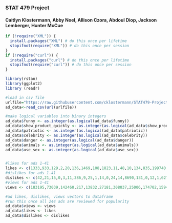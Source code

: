 ### STAT 479 Project
#### Caitlyn Klostermann, Abby Noel, Allison Czora, Abdoul Diop, Jackson Lemberger, Hunter McCue

```r
if (!require("XML")) {
  install.packages("XML") # do this once per lifetime
  stopifnot(require("XML")) # do this once per session
}
if (!require("curl")) {
  install.packages("curl") # do this once per lifetime
  stopifnot(require("curl")) # do this once per session
}

library(rstan)
library(ggplot2)
library (readr)
```

```r
#load in csv file
urlfile="https://raw.githubusercontent.com/cklostermann/STAT479-Project/main/superbowl-ads.csv"
ad_data<-read_csv(url(urlfile))

#make logical variables into binary integers
ad_data$funny <- as.integer(as.logical(ad_data$funny))
ad_data$show_product_quickly <- as.integer(as.logical(ad_data$show_product_quickly))
ad_data$patriotic <- as.integer(as.logical(ad_data$patriotic))
ad_data$celebrity <- as.integer(as.logical(ad_data$celebrity))
ad_data$danger <- as.integer(as.logical(ad_data$danger))
ad_data$animals <- as.integer(as.logical(ad_data$animals))
ad_data$use_sex <- as.integer(as.logical(ad_data$use_sex))


#likes for ads 1-41
likes <- c(1333,933,129,2,20,136,1469,108,1823,11,48,10,134,835,199740,2324,30,362,127,11591,91,154,282,538,203,1038,1006,21,708,256,1319,42,124,81,10,507,206,2,7,311,333)
#dislikes for ads 1-41
dislikes <- c(42,21,15,0,3,11,386,9,25,1,14,0,24,14,8690,131,0,12,1,627,36,39,21,15,7,21,58,0,16,8,21,3,4,2,0,8,4,0,2,12,8)
#views for ads 1-41
views <- c(183195,73039,142460,217,13832,27181,308037,25006,174702,1594,68623,3840,185007,145890,32895119,867687,9058,130647,4027,2115026,74315,33331,45918,307320,37359,61078,95525,4639,81007,114384,167520,5282,86027,12948,3589,32290,57706,338,3735,181069,27720)

#ad likes, dislikes, views vectors to dataframe
#run this once all 244 ads are reviewed for popularity
ad_data$views <- views
ad_data$likes <- likes
ad_data$dislikes <- dislikes
```
